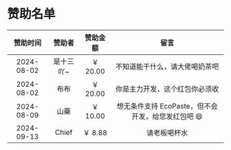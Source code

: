 # 赞助名单

|  赞助时间  |  赞助者   | 赞助金额 |                        留言                        |
| :--------: | :-------: | :------: | :------------------------------------------------: |
| 2024-08-02 | 是十三吖~ | ￥ 20.00 |           不知道能干什么，请大佬喝奶茶吧           |
| 2024-08-02 |   布布    | ￥ 20.00 |           你是主力开发，这个红包你必须收           |
| 2024-08-09 |   山藥    | ￥ 10.00 | 想无条件支持 EcoPaste，但不会开发，给您发红包吧 😄 |
| 2024-09-13 |   Chief   | ￥ 8.88  |                    请老板喝杯水                    |
